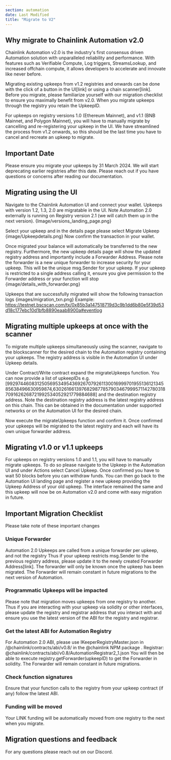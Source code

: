 ```yaml
---
section: automation
date: Last Modified
title: "Migrate to V2"
---
```


## Why migrate to Chainlink Automation v2.0
Chainlink Automation v2.0 is the industry's first consensus driven Automation solution with unparalleled reliability and performance. With features such as Verifiable Compute, Log triggers, StreamsLookup, and increased offchain compute, it allows developers to accelerate and innovate like never before.

Migrating existing upkeeps from v1.2 registries and onwards can be done with the click of a button in the UI[link] or using a chain scanner[link]. Before you migrate, please familiarize yourself with our migration checklist to ensure you maximally benefit from v2.0. When you migrate upkeeps through the registry you retain the UpkeepID.

For upkeeps on registry versions 1.0 (Ethereum Mainnet), and v1.1 (BNB Mainnet, and Polygon Mainnet), you will have to manually migrate by cancelling and re-registering your upkeep in the UI. We have streamlined the process from v1.2 onwards, so this should be the last time you have to cancel and recreate an upkeep to migrate.

## Important Date
Please ensure you migrate your upkeeps by 31 March 2024. We will start deprecating earlier registries after this date. Please reach out if you have questions or concerns after reading our documentation.

## Migrating using the UI
Navigate to the Chainlink Automation UI and connect your wallet. Upkeeps with version 1.2, 1.3, 2.0 are migratable in the UI. Note Automation 2.0 externally is running on Registry version 2.1 (we will catch them up in the next version). 
{Image/versions_landing_page.png}

Select your upkeep and in the details page please select Migrate Upkeep
{image/Upkeepdetails.png}
Now confirm the transaction in your wallet.

Once migrated your balance will automatically be transferred to the new registry. Furthermore, the new upkeep details page will show the updated registry address and importantly include a Forwarder Address. Please note the forwarder is a new unique forwarder to increase security for your upkeep. This will be the unique msg.Sender for your upkeep. If your upkeep is restricted to a single address calling it, ensure you give permission to the Forwarder address or your function will stop
{image/details_with_forwarder.png}

Upkeeps that are successfully migrated will show the following transaction logs
{images/migration_txn.png}
Example: https://testnet.bscscan.com/tx/0x85b3a147518719d3c9b1dd6b80e5f39d53d18c177ebc10d1bfb8890eaab8900a#eventlog 

## Migrating multiple upkeeps at once with the scanner
To migrate multiple upkeeps simultaneously using the scanner, navigate to the blockscanner for the desired chain to the Automation registry containing your upkeeps. The registry address is visible in the Automation UI under Upkeep details. 

Under Contract/Write contract expand the migrateUpkeeps function.
You can now provide a list of upkeepIDs e.g. [99297446083125056953495436926707926113001699970195513612134585638496630959874,63026166139768298778579034679995711427803187091626268721992534052921779884688] and the destination registry address. Note the destination registry address is the latest registry address on this chain. This can be obtained in the documentation under supported networks or on the Automation UI for the desired chain. 

Now execute the migrateUpkeeps function and confirm it. 
Once confirmed your upkeeps will be migrated to the latest registry and each will have its own unique forwarder address.

## Migrating v1.0 or v1.1 upkeeps
For upkeeps on registry versions 1.0 and 1.1, you will have to manually migrate upkeeps. To do so please navigate to the Upkeep in the Automation UI and under Actions select Cancel Upkeep. Once confirmed you have to wait 50 blocks before you can withdraw funds. You can then go back to the Automation UI landing page and register a new upkeep providing the Upkeep Address of your old upkeep. The interface remained the same and this upkeep will now be on Automation v2.0 and come with easy migration in future.

## Important Migration Checklist
Please take note of these important changes

### Unique Forwarder
Automation 2.0 Upkeeps are called from a unique forwarder per upkeep, and not the registry Thus if your upkeep restricts msg.Sender to the previous registry address, please update it to the newly created Forwarder Address[link]. The forwarder will only be known once the upkeep has been migrated. The Forwarder will remain constant in future migrations to the next version of Automation.  

### Programmatic Upkeeps will be impacted
Please note that migration moves upkeeps from one registry to another. Thus if you are interacting with your upkeep via solidity or other interfaces, please update the registry and registrar address that you interact with and ensure you use the latest version of the ABI for the registry and registrar.

### Get the latest ABI for Automation Registry
For Automation 2.0 ABI, please use IKeeperRegistryMaster.json in /@chainlink/contracts/abi/v0.8/ in the @chainlink NPM package .  Registrar: @chainlink/contracts/abi/v0.8/AutomationRegistrar2_1.json
 You will then be able to execute registry.getForwarder(upkeepID) to get the Forwarder in solidity. The Forwarder will remain constant in future migrations. 

### Check function signatures
Ensure that your function calls to the registry from your upkeep contract (if any) follow the latest ABI.

### Funding will be moved
Your LINK funding will be automatically moved from one registry to the next when you migrate.

## Migration questions and feedback
For any questions please reach out on our Discord.
